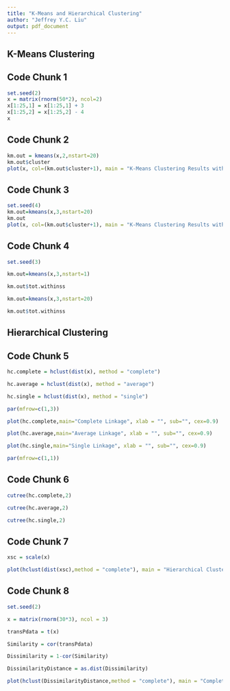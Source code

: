```yaml
---
title: "K-Means and Hierarchical Clustering"
author: "Jeffrey Y.C. Liu"
output: pdf_document
---
```


## K-Means Clustering
## Code Chunk 1
```r
set.seed(2)
x = matrix(rnorm(50*2), ncol=2)
x[1:25,1] = x[1:25,1] + 3
x[1:25,2] = x[1:25,2] - 4
x
```

## Code Chunk 2
```r
km.out = kmeans(x,2,nstart=20)
km.out$cluster
plot(x, col=(km.out$cluster+1), main = "K-Means Clustering Results with K = 2", xlab="", ylab="", pch=20,cex=2)
```


## Code Chunk 3
```r
set.seed(4)
km.out=kmeans(x,3,nstart=20)
km.out
plot(x, col=(km.out$cluster+1), main = "K-Means Clustering Results with K = 3", xlab="", ylab="", pch=20,cex=2)
```


## Code Chunk 4
```r
set.seed(3)

km.out=kmeans(x,3,nstart=1)

km.out$tot.withinss

km.out=kmeans(x,3,nstart=20)

km.out$tot.withinss
```


## Hierarchical Clustering
## Code Chunk 5
```r
hc.complete = hclust(dist(x), method = "complete")

hc.average = hclust(dist(x), method = "average")

hc.single = hclust(dist(x), method = "single")

par(mfrow=c(1,3))

plot(hc.complete,main="Complete Linkage", xlab = "", sub="", cex=0.9)

plot(hc.average,main="Average Linkage", xlab = "", sub="", cex=0.9)

plot(hc.single,main="Single Linkage", xlab = "", sub="", cex=0.9)

par(mfrow=c(1,1))

```


## Code Chunk 6
```r
cutree(hc.complete,2)

cutree(hc.average,2)

cutree(hc.single,2)
```


## Code Chunk 7
```r
xsc = scale(x)

plot(hclust(dist(xsc),method = "complete"), main = "Hierarchical Clustering with Scaled Features")

```


## Code Chunk 8
```r
set.seed(2)

x = matrix(rnorm(30*3), ncol = 3)

transPdata = t(x)

Similarity = cor(transPdata)

Dissimilarity = 1-cor(Similarity)

DissimilarityDistance = as.dist(Dissimilarity)

plot(hclust(DissimilarityDistance,method = "complete"), main = "Complete Linkage with Correlation-Based Distance", xlab = "", sub="")
```

